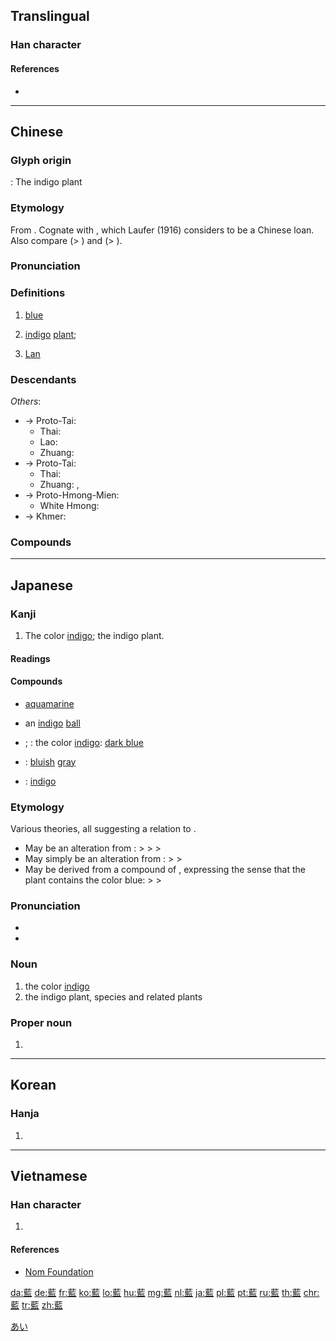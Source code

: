 {{character info/new}}
{{also|籃|蓝}}
==Translingual==

===Han character===
{{Han char|rn=140|rad=艸|as=14|sn=20|four=44107|canj=TSIT,TSMT|ids=⿱艹監}}

====References====
* {{Han ref|kx=1064.160|dkj=32258|dj=1528.350|hdz=53311.080|uh=85CD|ud=34253|bh=C2C5|bd=49861}}

----

==Chinese==
{{zh-forms|s=蓝}}

===Glyph origin===
{{Han etym}}
{{Han compound|艹|監|c1=s|c2=p|t1=grass|ls=psc}}: The indigo plant

===Etymology===
From {{inh|zh|sit-pro|*g-ram||indigo}}. Cognate with {{cog|bo|རམས||indigo}}, which Laufer (1916) considers to be a Chinese loan. Also compare {{cog|mkh-vie-pro|*ɟaːm||indigo}} (> {{cog|vi|chàm}}) and {{cog|map-pro|*taRum||indigo plant and dye}} (> {{cog|ms|tarum}}).

===Pronunciation===
{{zh-pron
|m=lán,la
|ma=y
|c=laam4
|h=pfs=làm
|g=lan4
|md=làng
|mn=lâm
|w=3le
|x=lan2
|mc=y
|oc=y
|cat=a
}}

===Definitions===
{{zh-hanzi}}

# [[blue]]
#: {{zh-x|藍色|blue color}}
# [[indigo]] [[plant]]; {{taxlink|Indigofera tinctoria|species|noshow=1}}
# {{surname|lang=zh}} [[Lan]]

===Descendants===
{{CJKV||らん|남|lam}}
''Others'':
* → Proto-Tai: {{m|tai-pro|*gra:mᴬ||indigo}}
** Thai: {{m|th|คราม}}
** Lao: {{m|lo|ຄາມ}}
** Zhuang: {{m|za|gyaemq||purple-red}}
* → Proto-Tai: {{m|tai-pro|*kromᶜ||indigo}}
** Thai: {{m|th|ฮ่อม}}
** Zhuang: {{m|za|romj}}, {{m|za|goromj}}
* → Proto-Hmong-Mien: {{m|hmx-pro|*ŋglam|*ŋglam ~ ŋgram|indigo}}
** White Hmong: {{m|mww|nkaj||indigo}}
* → Khmer: {{m|km|ត្រុំ}}

===Compounds===
{{zh-der|藍寶石|藍本|藍靛|藍礬|藍黑|藍晶晶|藍鯨|藍領|藍皮書|藍色|藍閃閃|藍天|藍田生玉|藍圖|藍盈盈|藍瑩瑩|藍藻|藍湛湛|二藍|亮藍|伽藍|寶藍|毛藍|湛藍|燒藍|甘藍|發藍|碧藍|蓼藍|蔚藍|薄藍|藍傘|藍單|藍橋|藍波|藍田|藍縷|藍翎|藍菊|藍衫|藍調|藍關|藍青|藏藍|迦藍|鈷藍|靛藍|絞股藍|芥藍}}

{{zh-cat|Beginning|Colors}}

----

==Japanese==

===Kanji===
{{ja-kanji|grade=c|rs=艸14}}

# The color [[indigo]]; the indigo plant.

====Readings====
{{ja-readings
|goon=[[らん]] (ran)
|kanon=[[らん]] (ran)
|kun=[[あい]] (ai)
|nanori=[[あい]] (ai)
}}

====Compounds====
{{der-top|Compounds}}
* {{ja-r|藍玉|らんぎょく}} [[aquamarine]] {{qualifier|gem}}
* {{ja-r|藍玉|あいだま}} an [[indigo]] [[ball]]
* {{ja-r|藍色|あい.いろ}}; {{ja-r|藍色|らんしょく}}: the color [[indigo]]: [[dark blue]]
* {{ja-r|藍鼠|あいねずみ}}: [[bluish]] [[gray]]
* {{ja-r|藍靛|らんじょう}}: [[indigo]]
{{der-bottom}}

===Etymology===
{{ja-kanjitab|あい|yomi=k}}
Various theories, all suggesting a relation to {{m|ja|青|tr=ao</i>, formerly <i>awo||blue}}.
* May be an alteration from {{m|ja|青色|tr=awoiro}}: {{IPAchar|/awoiro/}} > {{IPAchar|/awiro/}} > {{IPAchar|/airo/}} > {{IPAchar|/ai/}}
* May simply be an alteration from {{m|ja|青|tr=awo}}: {{IPAchar|/awo/}} > {{IPAchar|/awi/}} > {{IPAchar|/ai/}}
* May be derived from a compound of {{compound|lang=ja|sort=あい|青|tr1=awo|t1=blue|居|tr2=i</i>, formerly <i>wi|t2=there is}}, expressing the sense that the plant contains the color blue: {{IPAchar|/awowi/}} > {{IPAchar|/awi/}} > {{IPAchar|/ai/}}

===Pronunciation===
* {{l|ja|sc=Latn|訓読み|Kun'yomi}}
* {{IPA|lang=ja|[a̠i]}}

===Noun===
{{ja-noun|あい|hhira=あゐ}}

# the color [[indigo]]
# the indigo plant, species {{taxlink|Indigofera tinctoria|species|noshow=1}} and related plants

===Proper noun===
{{ja-pos|あい|proper}}

# {{given name|female|lang=ja|sort=あい}}

[[Category:ja:Colors|あい]]

----

==Korean==

===Hanja===
{{ko-hanja|hangeul=[[람]]>[[남]]|eumhun=|mr=ram>nam|y=lam>nam}}

# {{defn|lang=ko|sort=艸14}}

----

==Vietnamese==

===Han character===
{{vi-hantu|[[lam]], [[chàm]], [[rôm]], [[rườm]], [[trôm]], [[xám]]|rs=艸14}}

# {{defn|lang=vi|sort=艸14}}

====References====
* [http://nomfoundation.org/common/nom_details.php?codepoint=85cd&img=1 Nom Foundation]

[[da:藍]]
[[de:藍]]
[[fr:藍]]
[[ko:藍]]
[[lo:藍]]
[[hu:藍]]
[[mg:藍]]
[[nl:藍]]
[[ja:藍]]
[[pl:藍]]
[[pt:藍]]
[[ru:藍]]
[[th:藍]]
[[chr:藍]]
[[tr:藍]]
[[zh:藍]]